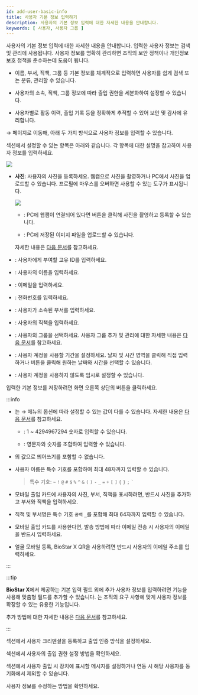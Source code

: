 ```yaml
---
id: add-user-basic-info
title: 사용자 기본 정보 입력하기
description: 사용자의 기본 정보 입력에 대한 자세한 내용을 안내합니다.
keywords: [ 사용자, 사용자 그룹 ]
---
```


사용자의 기본 정보 입력에 대한 자세한 내용을 안내합니다. 입력한 사용자 정보는 검색 및 관리에 사용됩니다. 사용자 정보를 명확히 관리하면 조직의 보안 정책이나 개인정보 보호 정책을 준수하는데 도움이 됩니다.

* 이름, 부서, 직책, 그룹 등 기본 정보를 체계적으로 입력하면 사용자를 쉽게 검색 또는 분류, 관리할 수 있습니다.

* 사용자의 소속, 직책, 그룹 정보에 따라 출입 권한을 세분화하여 설정할 수 있습니다.

* 사용자별로 활동 이력, 출입 기록 등을 정확하게 추적할 수 있어 보안 및 감사에 유리합니다.

<Cmd sid='shell.header.launcher' /> → <Cmd sid='shell.header.user' /> 페이지로 이동해, 아래 두 가지 방식으로 사용자 정보를 입력할 수 있습니다.


<EnterUserPage />

<Cmd sid='team.user.information' /> 섹션에서 설정할 수 있는 항목은 아래와 같습니다. 각 항목에 대한 설명을 참고하여 사용자 정보를 입력하세요.

<Image src='/img/biostarx-new-user-information.png' />

* **사진**: 사용자의 사진을 등록하세요. 웹캠으로 사진을 촬영하거나 PC에서 사진을 업로드할 수 있습니다. 프로필에 마우스를 오버하면 사용할 수 있는 도구가 표시됩니다.

  <Columns>
  <Column className='width--20'><Image src='/img/common/biostarx-new-user-photo.png' alone /></Column>
  <Column className='padding--l10'>

  * <IcCamera/>: PC에 웹캠이 연결되어 있다면 버튼을 클릭해 사진을 촬영하고 등록할 수 있습니다.

  * <IcUpload/>: PC에 저장된 이미지 파일을 업로드할 수 있습니다.

  자세한 내용은 [다음 문서](enroll-credential-face#erollbywebcambyphoto)를 참고하세요.

  </Column>
  </Columns>

* <Cmd sid='team.user.table.id' />: 사용자에게 부여할 고유 ID를 입력하세요.

* <Cmd sid='team.user.table.name' />: 사용자의 이름을 입력하세요.

* <Cmd sid='team.user.table.email' />: 이메일을 입력하세요.

* <Cmd sid='team.user.table.phone' />: 전화번호를 입력하세요.

* <Cmd sid='team.user.table.department' />: 사용자가 소속된 부서를 입력하세요.

* <Cmd sid='team.user.table.title' />: 사용자의 직책을 입력하세요.

* <Cmd sid='team.user.table.group' />: 사용자의 그룹을 선택하세요. 사용자 그룹 추가 및 관리에 대한 자세한 내용은 [다음 문서](user-group-manage)를 참고하세요.

* <Cmd sid='team.user.table.period' />: 사용자 계정을 사용할 기간을 설정하세요. 날짜 및 시간 영역을 클릭해 직접 입력하거나 <IcCalc /> 버튼을 클릭해 원하는 날짜와 시간을 선택할 수 있습니다.

* <Cmd sid='team.user.table.status' />: 사용자 계정을 사용하지 않도록 임시로 설정할 수 있습니다.

입력한 기본 정보를 저장하려면 화면 오른쪽 상단의 <Cmd sid='user.save' product='2' /> 버튼을 클릭하세요.

:::info

* <Cmd sid='team.user.table.id' />는 <Cmd sid='shell.header.setting' /> → <Cmd sid='setting.menu.server.server' /> 메뉴의 <Cmd sid="setting.userDevice.useridType" product='2' /> 옵션에 따라 설정할 수 있는 값이 다를 수 있습니다. 자세한 내용은 [다음 문서](settings-server-server#userid-type)를 참고하세요.

  * <Cmd sid="setting.userDevice.useridType.numeric" product='2' />: 1 ~ 4294967294 숫자로 입력할 수 있습니다.

  * <Cmd sid="setting.userDevice.useridType.alphanumeric" product='2' />: 영문자와 숫자를 조합하여 입력할 수 있습니다.

* <Cmd sid='team.user.table.id' />의 값으로 띄어쓰기를 포함할 수 없습니다.

* 사용자 이름은 특수 기호를 포함하여 최대 48자까지 입력할 수 있습니다.

  > 특수 기호: `~` `!` `@` `#` `$` `%` `^` `&` `(` `)` `-` `_` `=` `+` `[` `]` `{` `}` `;` <code>\`</code>

* 모바일 출입 카드에 사용자의 사진, 부서, 직책을 표시하려면, 반드시 사진을 추가하고 부서와 직책을 입력하세요.

* 직책 및 부서명은 특수 기호 `공백` `_`를 포함해 최대 64자까지 입력할 수 있습니다.

* 모바일 출입 카드를 사용한다면, 발송 방법에 따라 이메일 전송 시 사용자의 이메일을 반드시 입력하세요.

* 얼굴 모바일 등록, BioStar X QR을 사용하려면 반드시 사용자의 이메일 주소를 입력하세요.

:::

:::tip

**BioStar X**에서 제공하는 기본 입력 필드 외에 추가 사용자 정보를 입력하려면 <Cmd sid='team.userTemplate.table.customField' /> 기능을 사용해 맞춤형 필드를 추가할 수 있습니다. <Cmd sid='team.userTemplate.table.customField' />는 조직의 요구 사항에 맞게 사용자 정보를 확장할 수 있는 유용한 기능입니다.

<Cmd sid='team.userTemplate.table.customField' /> 추가 방법에 대한 자세한 내용은 [다음 문서](settings-server-server#custom-field)를 참고하세요.

:::

<NextStep>
<NextItem to='enroll-credential'>

<Cmd sid='team.user.credential.title' /> 섹션에서 사용자 크리덴셜을 등록하고 출입 인증 방식을 설정하세요.

</NextItem>
<NextItem to='set-permission'>

<Cmd sid='team.user.permission.title' /> 섹션에서 사용자의 출입 권한 설정 방법을 확인하세요.

</NextItem>
<NextItem to='set-user-advanced'>

<Cmd sid='common.advanced' product='2' /> 섹션에서 사용자 출입 시 장치에 표시할 메시지를 설정하거나 <Cmd sid='settings.activeDirectory.title' product='2' className='normal' /> 연동 시 해당 사용자를 동기화에서 제외할 수 있습니다.

</NextItem>
<NextItem to='edit-user'>

사용자 정보를 수정하는 방법을 확인하세요.

</NextItem>
</NextStep>
